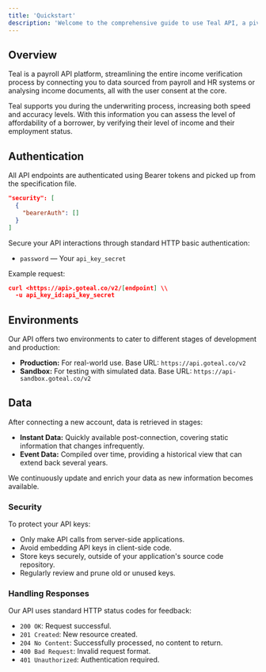 ```yaml
---
title: 'Quickstart'
description: 'Welcome to the comprehensive guide to use Teal API, a pivotal resource for accessing real-time payroll and employment verification data.'
---
```


## Overview

Teal is a payroll API platform, streamlining the entire income verification process by connecting you to data sourced from payroll and HR systems or analysing income documents, all with the user consent at the core.

Teal supports you during the underwriting process, increasing both speed and accuracy levels. With this information you can assess the level of affordability of a borrower, by verifying their level of income and their employment status.


## Authentication

All API endpoints are authenticated using Bearer tokens and picked up from the specification file.

```json
"security": [
  {
    "bearerAuth": []
  }
]
```
Secure your API interactions through standard HTTP basic authentication:

- `password` — Your `api_key_secret`

Example request:

```json
curl <https://api>.goteal.co/v2/[endpoint] \\
  -u api_key_id:api_key_secret
```

## Environments

Our API offers two environments to cater to different stages of development and production:

- **Production:** For real-world use. Base URL: `https://api.goteal.co/v2`
- **Sandbox:** For testing with simulated data. Base URL: `https://api-sandbox.goteal.co/v2`


## Data

After connecting a new account, data is retrieved in stages:

- **Instant Data:** Quickly available post-connection, covering static information that changes infrequently.
- **Event Data:** Compiled over time, providing a historical view that can extend back several years.

We continuously update and enrich your data as new information becomes available.



### Security

To protect your API keys:

- Only make API calls from server-side applications.
- Avoid embedding API keys in client-side code.
- Store keys securely, outside of your application's source code repository.
- Regularly review and prune old or unused keys.

### Handling Responses

Our API uses standard HTTP status codes for feedback:

- `200 OK`: Request successful.
- `201 Created`: New resource created.
- `204 No Content`: Successfully processed, no content to return.
- `400 Bad Request`: Invalid request format.
- `401 Unauthorized`: Authentication required.


